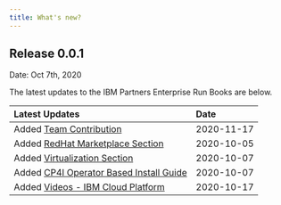```yaml
---
title: What's new?
---
```



<PageDescription>


</PageDescription>

## **Release 0.0.1**

Date: Oct 7th, 2020

The latest updates to the IBM Partners Enterprise Run Books are below.

| Latest Updates | Date &nbsp; &nbsp; |
| :-------------- | :----------- |
| Added [Team Contribution](/team/) | 2020-11-17 |
| Added [RedHat Marketplace Section](/redhat/rhm/) | 2020-10-05 |
| Added [Virtualization Section](/redhat/virtualization/) | 2020-10-07 |
| Added [CP4I Operator Based Install Guide](/install/integration-operator/) | 2020-10-07 |
| Added [Videos - IBM Cloud Platform](/videos/cloud/) | 2020-10-17 |
